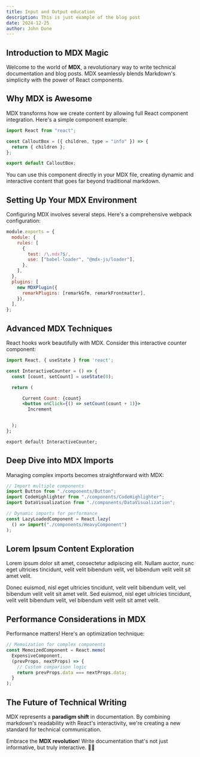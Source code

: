 ```yaml
---
title: Input and Output education
description: This is just example of the blog post
date: 2024-12-25
author: John Done
---
```


## Introduction to MDX Magic

Welcome to the world of **MDX**, a revolutionary way to write technical documentation and blog posts. MDX seamlessly blends Markdown's simplicity with the power of React components.

## Why MDX is Awesome

MDX transforms how we create content by allowing full React component integration. Here's a simple component example:

```jsx
import React from "react";

const CalloutBox = ({ children, type = "info" }) => {
  return { children };
};

export default CalloutBox;
```

You can use this component directly in your MDX file, creating dynamic and interactive content that goes far beyond traditional markdown.

## Setting Up Your MDX Environment

Configuring MDX involves several steps. Here's a comprehensive webpack configuration:

```javascript
module.exports = {
  module: {
    rules: [
      {
        test: /\.mdx?$/,
        use: ["babel-loader", "@mdx-js/loader"],
      },
    ],
  },
  plugins: [
    new MDXPlugin({
      remarkPlugins: [remarkGfm, remarkFrontmatter],
    }),
  ],
};
```

## Advanced MDX Techniques

React hooks work beautifully with MDX. Consider this interactive counter component:

```jsx
import React, { useState } from 'react';

const InteractiveCounter = () => {
  const [count, setCount] = useState(0);

  return (

      Current Count: {count}
      <button onClick={() => setCount(count + 1)}>
        Increment


  );
};

export default InteractiveCounter;
```

## Deep Dive into MDX Imports

Managing complex imports becomes straightforward with MDX:

```typescript
// Import multiple components
import Button from "./components/Button";
import CodeHighlighter from "./components/CodeHighlighter";
import DataVisualization from "./components/DataVisualization";

// Dynamic imports for performance
const LazyLoadedComponent = React.lazy(
  () => import("./components/HeavyComponent")
);
```

## Lorem Ipsum Content Exploration

Lorem ipsum dolor sit amet, consectetur adipiscing elit. Nullam auctor, nunc eget ultricies tincidunt, velit velit bibendum velit, vel bibendum velit velit sit amet velit.

Donec euismod, nisl eget ultricies tincidunt, velit velit bibendum velit, vel bibendum velit velit sit amet velit. Sed euismod, nisl eget ultricies tincidunt, velit velit bibendum velit, vel bibendum velit velit sit amet velit.

## Performance Considerations in MDX

Performance matters! Here's an optimization technique:

```javascript
// Memoization for complex components
const MemoizedComponent = React.memo(
  ExpensiveComponent,
  (prevProps, nextProps) => {
    // Custom comparison logic
    return prevProps.data === nextProps.data;
  }
);
```

## The Future of Technical Writing

MDX represents a **paradigm shift** in documentation. By combining markdown's readability with React's interactivity, we're creating a new standard for technical communication.

Embrace the **MDX revolution**! Write documentation that's not just informative, but truly interactive. 🚀📝